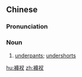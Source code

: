 {{also|裤衩}}
==Chinese==
{{zh-forms|s=裤衩}}

===Pronunciation===
{{zh-pron
|m=kùchǎ
|mn=khò͘-chhà
|cat=n
}}

===Noun===
{{zh-noun}}

# [[underpants]]; [[undershorts]]

[[hu:褲衩]]
[[zh:褲衩]]